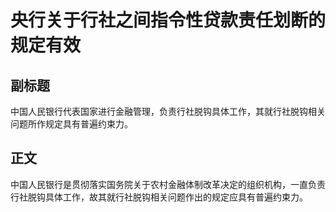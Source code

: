 # 央行关于行社之间指令性贷款责任划断的规定有效
## 副标题
中国人民银行代表国家进行金融管理，负责行社脱钩具体工作，其就行社脱钩相关问题所作规定具有普遍约束力。
## 正文
中国人民银行是贯彻落实国务院关于农村金融体制改革决定的组织机构，一直负责行社脱钩具体工作，故其就行社脱钩相关问题作出的规定应具有普遍约束力。